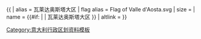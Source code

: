{{ {{{1<noinclude>|country showdata</noinclude>}}}
| alias = 瓦莱达奥斯塔大区
| flag alias = Flag of Valle d'Aosta.svg
| size = {{{size|}}}
| name = {{#if: {{{name|}}} | {{{name|}}} | 瓦莱达奥斯塔大区 }}
| altlink = {{{altlink|}}}
}}<noinclude>
[[Category:意大利行政区划资料模板]]
</noinclude>